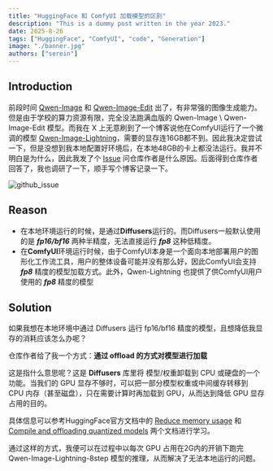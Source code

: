 ---
title: "HuggingFace 和 ComfyUI 加载模型的区别"
description: "This is a dummy post written in the year 2023."
date: 2025-8-26
tags: ["HuggingFace", "ComfyUI", "code", "Generation"]
image: "./banner.jpg"
authors: ["serein"]
---

## Introduction

前段时间 [Qwen-Image](https://github.com/QwenLM/Qwen-Image) 和 [Qwen-Image-Edit](https://github.com/QwenLM/Qwen-Image) 出了，有非常强的图像生成能力。但是由于学校的算力资源有限，完全没法跑满血版的 Qwen-Image \ Qwen-Image-Edit 模型。而我在 X 上无意刷到了一个博客说他在ComfyUI运行了一个微调的模型 [Qwen-Image-Lightning](https://github.com/ModelTC/Qwen-Image-Lightning)，需要的显存连16GB都不到。因此我决定尝试一下，但是没想到我本地配置好环境后，在本地48GB的卡上都没法运行。我并不明白是为什么，因此我发了个 [Issue](https://github.com/ModelTC/Qwen-Image-Lightning/issues/22) 问仓库作者是什么原因。后面得到仓库作者回答了，我也调研了一下，顺手写个博客记录一下。

![github_issue](assets/github_issue.jpg)


## Reason

* 在本地环境运行的时候，是通过**Diffusers**运行的。而Diffusers一般默认使用的是 ***fp16/bf16*** 两种半精度，无法直接运行 ***fp8*** 这种低精度。
* 在**ComfyUI**环境运行时候，由于ComfyUI本身是一个面向本地部署用户的图形化工作流工具，用户的整体设备可能并没有那么好，因此ComfyUI会支持 ***fp8*** 精度的模型加载方式。此外，Qwen-Lightning 也提供了供ComfyUI用户使用的 ***fp8*** 精度的模型

## Solution

如果我想在本地环境中通过 Diffusers 运行 fp16/bf16 精度的模型，且想降低我显存的消耗应该怎么办呢？

仓库作者给了我一个方式：**通过 offload 的方式对模型进行加载**

这是指什么意思呢？这是 **Diffusers** 库里将 模型/权重卸载到 CPU 或硬盘的一个功能。当我们的 GPU 显存不够时，可以把一部分模型权重或中间缓存转移到 CPU 内存（甚至磁盘），只在需要计算时再加载到 GPU，从而达到降低 GPU 显存占用的目的。

具体信息可以参考HuggingFace官方文档中的 [Reduce memory usage](https://huggingface.co/docs/diffusers/optimization/memory#cpu-offloading) 和 [Compile and offloading quantized models](https://huggingface.co/docs/diffusers/optimization/speed-memory-optims) 两个文档进行学习。

通过这样的方式，我便可以在过程中以每次 GPU 占用在2G内的开销下跑完 Qwen-Image-Lightning-8step 模型的推理，从而解决了无法本地运行的问题。

